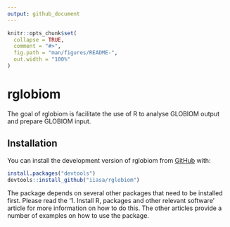 ```yaml
---
output: github_document
---
```


<!-- README.md is generated from README.Rmd. Please edit that file -->

```r
knitr::opts_chunk$set(
  collapse = TRUE,
  comment = "#>",
  fig.path = "man/figures/README-",
  out.width = "100%"
)
```
# rglobiom

<!-- badges: start -->
<!-- badges: end -->

The goal of rglobiom is facilitate the use of R to analyse GLOBIOM output and prepare GLOBIOM input. 

## Installation

You can install the development version of rglobiom from [GitHub](https://github.com/) with:

``` r
install.packages("devtools")
devtools::install_github("iiasa/rglobiom")
```

The package depends on several other packages that need to be installed first. Please read the '1. Install R, packages and other relevant software' article for more information on how to do this. The other articles provide a number of examples on how to use the package.

<!-- ## Example -->

<!-- This is a basic example which shows you how to solve a common problem: -->

<!-- ```{r example} -->
<!-- library(rglobiom) -->
<!-- ## basic example code -->
<!-- ``` -->
